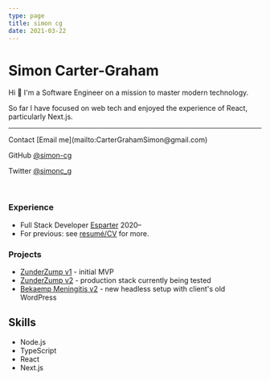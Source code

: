 ```yaml
---
type: page
title: simon cg
date: 2021-03-22
---
```


# Simon Carter-Graham

Hi 👋 I'm a Software Engineer on a mission to master modern technology.

So far I have focused on web tech and enjoyed the experience of React, particularly Next.js.

---

<div>
Contact [Email me](mailto:CarterGrahamSimon@gmail.com)

GitHub [@simon-cg](https://github.com/simon-cg)

Twitter [@simonc_g](https://twitter.com/simonc_g)

</div>

<br />

### Experience

- Full Stack Developer
  [Esparter](http://www.esparter.com) 2020–
- For previous:
  see [resumé/CV](https://www.canva.com/design/DAESwB8Qr68/LXXXbrRtHGN4AOAyBopuzA/view?utm_content=DAESwB8Qr68&utm_campaign=designshare&utm_medium=link&utm_source=publishsharelink) for more.

### Projects

- [ZunderZump v1](https://zunderzump.co.uk) - initial MVP
- [ZunderZump v2](https://zz-prod-client.vercel.app) - production stack currently being tested
- [Bekaemp Meningitis v2](https://bekaemp-meningitis-new-simon-cg.vercel.app) - new headless setup with client's old WordPress

## Skills

- Node.js
- TypeScript
- React
- Next.js
